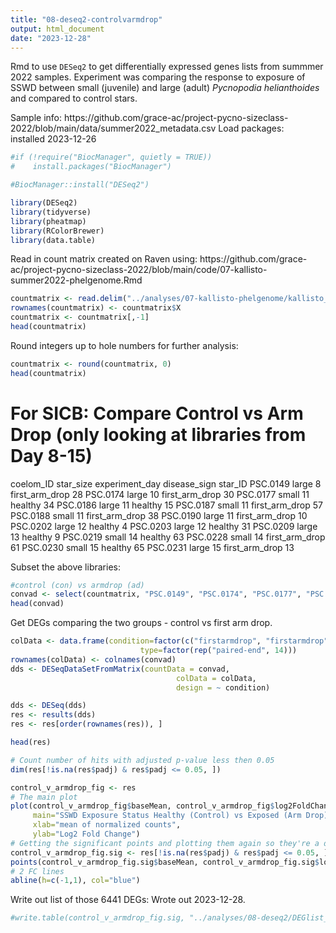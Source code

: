 ```yaml
---
title: "08-deseq2-controlvarmdrop"
output: html_document
date: "2023-12-28"
---
```

Rmd to use `DESeq2` to get differentially expressed genes lists from summmer 2022 samples. Experiment was comparing the response to exposure of SSWD between small (juvenile) and large (adult) _Pycnopodia helianthoides_ and compared to control stars. 

Sample info: 
https://github.com/grace-ac/project-pycno-sizeclass-2022/blob/main/data/summer2022_metadata.csv 
Load packages:    
installed 2023-12-26 
```r
#if (!require("BiocManager", quietly = TRUE))
#    install.packages("BiocManager")

#BiocManager::install("DESeq2")
```


```r
library(DESeq2)
library(tidyverse)
library(pheatmap)
library(RColorBrewer)
library(data.table)
```

Read in count matrix created on Raven using: https://github.com/grace-ac/project-pycno-sizeclass-2022/blob/main/code/07-kallisto-summer2022-phelgenome.Rmd 

```r
countmatrix <- read.delim("../analyses/07-kallisto-phelgenome/kallisto_20231204.isoform.counts.matrix", header = TRUE, sep = '\t')
rownames(countmatrix) <- countmatrix$X
countmatrix <- countmatrix[,-1]
head(countmatrix)
```

Round integers up to hole numbers for further analysis:
```r
countmatrix <- round(countmatrix, 0)
head(countmatrix)
```

# For SICB: Compare Control vs Arm Drop (only looking at libraries from Day 8-15) 


coelom_ID	star_size	experiment_day	disease_sign	star_ID
PSC.0149	large	                8	first_arm_drop	28
PSC.0174	large	                10	first_arm_drop	30
PSC.0177	small	                11	healthy	34
PSC.0186	large	                11	healthy	15
PSC.0187	small	                11	first_arm_drop	57
PSC.0188	small	                11	first_arm_drop	38
PSC.0190	large           	11	first_arm_drop	10
PSC.0202	large           	12	healthy	4
PSC.0203	large           	12	healthy	31
PSC.0209	large           	13	healthy	9
PSC.0219	small           	14	healthy	63
PSC.0228	small	                14	first_arm_drop	61
PSC.0230	small	                15	healthy	65
PSC.0231	large	                15	first_arm_drop	13

Subset the above libraries:
```r
#control (con) vs armdrop (ad)
convad <- select(countmatrix, "PSC.0149", "PSC.0174", "PSC.0177", "PSC.0186", "PSC.0187", "PSC.0188", "PSC.0190", "PSC.0202", "PSC.0203", "PSC.0209", "PSC.0219", "PSC.0228", "PSC.0230", "PSC.0231")
head(convad)
```
Get DEGs comparing the two groups - control vs first arm drop. 
```r
colData <- data.frame(condition=factor(c("firstarmdrop", "firstarmdrop", "healthy", "healthy", "firstarmdrop", "firstarmdrop", "firstarmdrop", "healthy", "healthy", "healthy", "healthy", "firstarmdrop", "healthy", "firstarmdrop")), 
                             type=factor(rep("paired-end", 14)))
rownames(colData) <- colnames(convad)
dds <- DESeqDataSetFromMatrix(countData = convad,
                                     colData = colData, 
                                     design = ~ condition)
```
```r
dds <- DESeq(dds)
res <- results(dds)
res <- res[order(rownames(res)), ]
```
```r
head(res)
```
```r
# Count number of hits with adjusted p-value less then 0.05
dim(res[!is.na(res$padj) & res$padj <= 0.05, ])
```
```r
control_v_armdrop_fig <- res
# The main plot
plot(control_v_armdrop_fig$baseMean, control_v_armdrop_fig$log2FoldChange, pch=20, cex=0.45, ylim=c(-15, 15), log="x", col="darkgray",
     main="SSWD Exposure Status Healthy (Control) vs Exposed (Arm Drop) (pval </= 0.05)",
     xlab="mean of normalized counts",
     ylab="Log2 Fold Change")
# Getting the significant points and plotting them again so they're a different color
control_v_armdrop_fig.sig <- res[!is.na(res$padj) & res$padj <= 0.05, ]
points(control_v_armdrop_fig.sig$baseMean, control_v_armdrop_fig.sig$log2FoldChange, pch=20, cex=0.45, col="red")
# 2 FC lines
abline(h=c(-1,1), col="blue")
```
Write out list of those 6441 DEGs:
Wrote out 2023-12-28. 
```r
#write.table(control_v_armdrop_fig.sig, "../analyses/08-deseq2/DEGlist_control_v_armdrop_7x7.tab", sep = "\t", row.names = T, quote = FALSE, col.names = TRUE)
```



